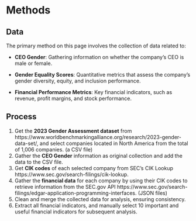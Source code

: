 # Methods

## Data
The primary method on this page involves the collection of data related to:

- **CEO Gender**: Gathering information on whether the company's CEO is male or female.

- **Gender Equality Scores**: Quantitative metrics that assess the company's gender diversity, equity, and inclusion performance.

- **Financial Performance Metrics**: Key financial indicators, such as revenue, profit margins, and stock performance.

## Process
1. Get the **2023 Gender Assessment dataset** from https://www.worldbenchmarkingalliance.org/research/2023-gender-data-set/, and select companies located in North America from the total of 1,006 companies. (a CSV file)
2. Gather the **CEO Gender** information as original collection and add the data to the CSV file.
3. Get **CIK codes** of each selected company from SEC's CIK Lookup https://www.sec.gov/search-filings/cik-lookup.
4. Gather the **financial data** for each company by using their CIK codes to retrieve information from the SEC.gov API https://www.sec.gov/search-filings/edgar-application-programming-interfaces. (JSON files)
5. Clean and merge the collected data for analysis, ensuring consistency.
6. Extract all financial indicators, and manually select 10 important and useful financial indicators for subsequent analysis.
